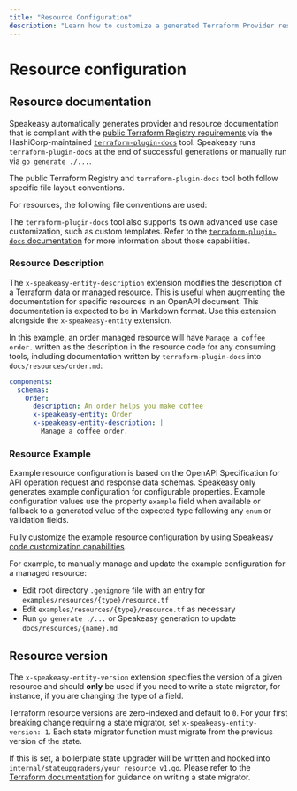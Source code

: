 ```yaml
---
title: "Resource Configuration"
description: "Learn how to customize a generated Terraform Provider resource with custom descriptions and versioning."
---
```



# Resource configuration

## Resource documentation

Speakeasy automatically generates provider and resource documentation that is compliant with the [public Terraform Registry requirements](https://developer.hashicorp.com/terraform/registry/providers/docs) via the HashiCorp-maintained [`terraform-plugin-docs`](https://github.com/hashicorp/terraform-plugin-docs) tool. Speakeasy runs `terraform-plugin-docs` at the end of successful generations or manually run via `go generate ./...`.

The public Terraform Registry and `terraform-plugin-docs` tool both follow specific file layout conventions.

For resources, the following file conventions are used:

<Table
  data={[
    {
      fileConvention: "docs/data-sources/{name}.md",
      example: "docs/data-sources/order.md",
      description: "Data resource documentation rendered in public Terraform Registry.",
      generatedBy: "terraform-plugin-docs",
    },
    {
      fileConvention: "docs/resources/{name}.md",
      example: "docs/resources/order.md",
      description: "Managed resource documentation rendered in public Terraform Registry.",
      generatedBy: "terraform-plugin-docs",
    },
    {
      fileConvention: "examples/data-sources/{type}/data-source.tf",
      example: "examples/data-sources/example_order/data-source.tf",
      description: "Data resource example configuration added to documentation page.",
      generatedBy: "Speakeasy",
    },
    {
      fileConvention: "examples/resources/{type}/import.sh",
      example: "examples/resources/example_order/import.sh",
      description: "Managed resource terraform import CLI command added to documentation page.",
      generatedBy: "Speakeasy",
    },
    {
      fileConvention: "examples/resources/{type}/resource.tf",
      example: "examples/resources/example_order/resource.tf",
      description: "Managed resource example configuration added to documentation page.",
      generatedBy: "Speakeasy",
    },
  ]}
  columns={[
    { key: "fileConvention", header: "File Convention" },
    { key: "example", header: "Example" },
    { key: "description", header: "Description" },
    { key: "generatedBy", header: "Generated By" },
  ]}
/>

The `terraform-plugin-docs` tool also supports its own advanced use case customization, such as custom templates. Refer to the [`terraform-plugin-docs` documentation](https://github.com/hashicorp/terraform-plugin-docs) for more information about those capabilities.

### Resource Description

The `x-speakeasy-entity-description` extension modifies the description of a Terraform data or managed resource. This is useful when augmenting the documentation for specific resources in an OpenAPI document. This documentation is expected to be in Markdown format. Use this extension alongside the `x-speakeasy-entity` extension.

In this example, an order managed resource will have `Manage a coffee order.` written as the description in the resource code for any consuming tools, including documentation written by `terraform-plugin-docs` into `docs/resources/order.md`:

```yaml
components:
  schemas:
    Order:
      description: An order helps you make coffee
      x-speakeasy-entity: Order
      x-speakeasy-entity-description: |
        Manage a coffee order.
```

### Resource Example

Example resource configuration is based on the OpenAPI Specification for API operation request and response data schemas. Speakeasy only generates example configuration for configurable properties. Example configuration values use the property `example` field when available or fallback to a generated value of the expected type following any `enum` or validation fields.

Fully customize the example resource configuration by using Speakeasy [code customization capabilities](/docs/customize/code/monkey-patching).

For example, to manually manage and update the example configuration for a managed resource:

* Edit root directory `.genignore` file with an entry for `examples/resources/{type}/resource.tf`
* Edit `examples/resources/{type}/resource.tf` as necessary
* Run `go generate ./...` or Speakeasy generation to update `docs/resources/{name}.md`

## Resource version

The `x-speakeasy-entity-version` extension specifies the version of a given resource and should **only** be used if you need to write a state migrator, for instance, if you are changing the type of a field.

Terraform resource versions are zero-indexed and default to `0`. For your first breaking change requiring a state migrator, set `x-speakeasy-entity-version: 1`. Each state migrator function must migrate from the previous version of the state.

If this is set, a boilerplate state upgrader will be written and hooked into `internal/stateupgraders/your_resource_v1.go`. Please refer to the [Terraform documentation](https://developer.hashicorp.com/terraform/plugin/framework/resources/state-upgrade) for guidance on writing a state migrator.
